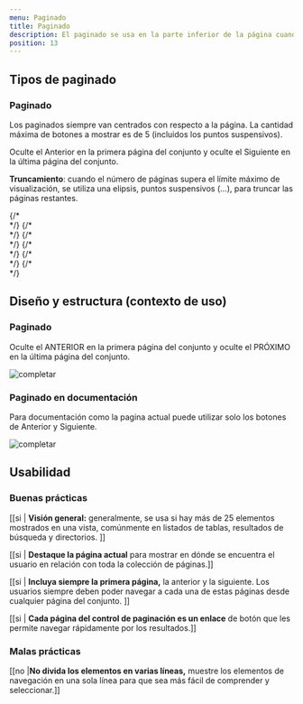 ```yaml
---
menu: Paginado
title: Paginado
description: El paginado se usa en la parte inferior de la página cuando hay demasiados resultados de búsqueda para evitar que el usuario se sienta abrumado por la cantidad de información.
position: 13
---
```




## Tipos de paginado

### Paginado

Los paginados siempre van centrados con respecto a la página. La cantidad máxima de botones a mostrar es de 5 (incluidos los puntos suspensivos). 

Oculte el Anterior en la primera página del conjunto y oculte el Siguiente en la última página del conjunto. 

**Truncamiento**: cuando el número de páginas supera el límite máximo de visualización, se utiliza una elipsis, puntos suspensivos (…), para truncar las páginas restantes.

<!-- codigo -->

<div class="pagination-container">
  {/* <div className="mt-3 mb-4"> */}
    <Pagination pages={3} ariaLabel="Ejemplo de paginación simple" />
  {/* </div> */}
  {/* <div className="mt-3 mb-4"> */}
    <Pagination pages={13} default={12} ariaLabel="Ejemplo de paginación simple" />
  {/* </div> */}
  {/* <div className="mb-4"> */}
    <Pagination pages={13} default={6} ariaLabel="Ejemplo de paginación compleja" />
  {/* </div> */}
</div>


## Diseño y estructura (contexto de uso)

### Paginado

Oculte el ANTERIOR en la primera página del conjunto y oculte el PRÓXIMO en la última página del conjunto.

![completar](/componentes/paginado/paginado-1.svg)

### Paginado en documentación

Para documentación como la pagina actual puede utilizar solo los botones de Anterior y Siguiente.

![completar](/componentes/paginado/paginado-2.svg)

## Usabilidad

### Buenas prácticas

[[si | **Visión general:** generalmente, se usa si hay más de 25 elementos mostrados en una vista, comúnmente en listados de tablas, resultados de búsqueda y directorios. ]]

[[si | **Destaque la página actual** para mostrar en dónde se encuentra el usuario en relación con toda la colección de páginas.]]

[[si | **Incluya siempre la primera página,** la anterior y la siguiente. Los usuarios siempre deben poder navegar a cada una de estas páginas desde cualquier página del conjunto. ]]

[[si | **Cada página del control de paginación es un enlace** de botón que les permite navegar rápidamente por los resultados.]]

### Malas prácticas

[[no |**No divida los elementos en varias líneas,** muestre los elementos de navegación en una sola línea para que sea más fácil de comprender y seleccionar.]]
